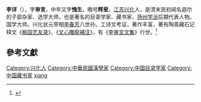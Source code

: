 {{otheruse|李详}}
'''李详'''（{{bd|1858年||1931年}}），字'''审言'''，中年又字'''愧生'''，晚号'''辉叟'''，[[江苏|江苏]][[兴化市|兴化]]人，是清末民初闻名遐尔的子部杂家、选学大师，也是著名的目录学家、藏书家，[[扬州学派|扬州学派]]后期代表人物。国学大师。兴化状元宰相[[李春芳|李春芳]]八世孙。工诗文考证，著作丰富，著有陶斋藏石记释文《[[枫园艺友录|枫园艺友录]]》、《[[文心雕龍補注|文心雕龍補注]]》，有《[[李审言文集|李审言文集]]》行世。<ref name="中国知网-学术空间-李详">{{cite web |url = http://wiki.cnki.com.cn/HotWord/1285907.htm |title = 中国知网-学术空间-李详 |access-date = 2014-05-10 |archive-date = 2019-06-26 |archive-url = https://web.archive.org/web/20190626202743/http://wiki.cnki.com.cn/HotWord/1285907.htm |dead-url = no }}</ref>

== 參考文獻 ==
<div class="references-small">
<references />
</div>

{{兴化八大家}}
{{normdaten}}
{{DEFAULTSORT:li xiang}}
[[Category:兴化人|Category:兴化人]]
[[Category:中華民國漢學家|Category:中華民國漢學家]]
[[Category:中国目录学家|Category:中国目录学家]]
[[Category:中国藏书家|Category:中国藏书家]]
[[Category:李姓|xiang]]
{{china-bio-stub}}